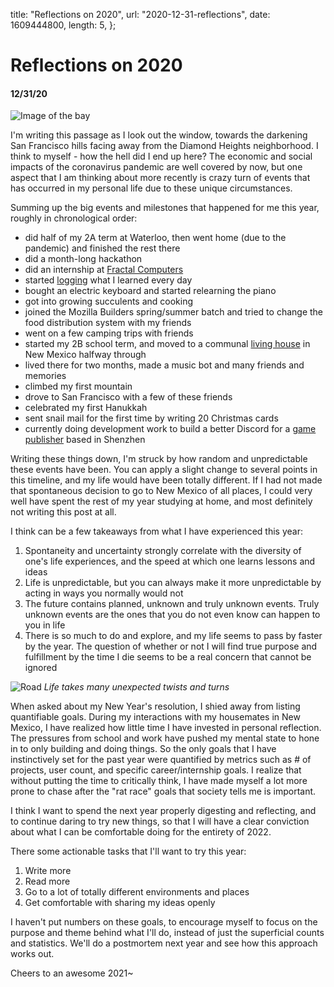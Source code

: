   title: "Reflections on 2020",
  url: "2020-12-31-reflections",
  date: 1609444800,
  length: 5,
};

# Reflections on 2020

#### 12/31/20

![Image of the bay](/images/2020-12-31-reflections/nightFrancisco.jpg)

I'm writing this passage as I look out the window, towards the darkening San Francisco hills facing away from the Diamond Heights neighborhood. I think to myself - how the hell did I end up here? The economic and social impacts of the coronavirus pandemic are well covered by now, but one aspect that I am thinking about more recently is crazy turn of events that has occurred in my personal life due to these unique circumstances.

Summing up the big events and milestones that happened for me this year, roughly in chronological order:

- did half of my 2A term at Waterloo, then went home (due to the pandemic) and finished the rest there
- did a month-long hackathon
- did an internship at [Fractal Computers](/blog/2020-10-03-startups)
- started [logging](/todayilearned) what I learned every day
- bought an electric keyboard and started relearning the piano
- got into growing succulents and cooking
- joined the Mozilla Builders spring/summer batch and tried to change the food distribution system with my friends
- went on a few camping trips with friends
- started my 2B school term, and moved to a communal [living house](https://school2point0.com) in New Mexico halfway through
- lived there for two months, made a music bot and many friends and memories
- climbed my first mountain
- drove to San Francisco with a few of these friends
- celebrated my first Hanukkah
- sent snail mail for the first time by writing 20 Christmas cards
- currently doing development work to build a better Discord for a [game publisher](https://idreamsky.com) based in Shenzhen

Writing these things down, I'm struck by how random and unpredictable these events have been. You can apply a slight change to several points in this timeline, and my life would have been totally different. If I had not made that spontaneous decision to go to New Mexico of all places, I could very well have spent the rest of my year studying at home, and most definitely not writing this post at all.

I think can be a few takeaways from what I have experienced this year:

1. Spontaneity and uncertainty strongly correlate with the diversity of one's life experiences, and the speed at which one learns lessons and ideas
2. Life is unpredictable, but you can always make it more unpredictable by acting in ways you normally would not
3. The future contains planned, unknown and truly unknown events. Truly unknown events are the ones that you do not even know can happen to you in life
4. There is so much to do and explore, and my life seems to pass by faster by the year. The question of whether or not I will find true purpose and fulfillment by the time I die seems to be a real concern that cannot be ignored

![Road](/images/2020-12-31-reflections/road.jpg)
_Life takes many unexpected twists and turns_

When asked about my New Year's resolution, I shied away from listing quantifiable goals. During my interactions with my housemates in New Mexico, I have realized how little time I have invested in personal reflection. The pressures from school and work have pushed my mental state to hone in to only building and doing things. So the only goals that I have instinctively set for the past year were quantified by metrics such as # of projects, user count, and specific career/internship goals. I realize that without putting the time to critically think, I have made myself a lot more prone to chase after the "rat race" goals that society tells me is important.

I think I want to spend the next year properly digesting and reflecting, and to continue daring to try new things, so that I will have a clear conviction about what I can be comfortable doing for the entirety of 2022.

There some actionable tasks that I'll want to try this year:

1. Write more
2. Read more
3. Go to a lot of totally different environments and places
4. Get comfortable with sharing my ideas openly

I haven't put numbers on these goals, to encourage myself to focus on the purpose and theme behind what I'll do, instead of just the superficial counts and statistics. We'll do a postmortem next year and see how this approach works out.

Cheers to an awesome 2021~
